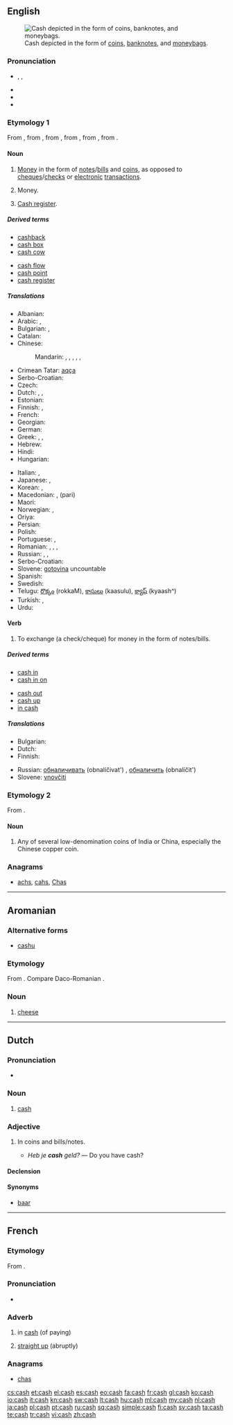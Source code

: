 {{also|Cash}}
==English==
{{rfc-auto}}
[[File:New Orleans City of Old Romance and New Opportunity Crop p 23 Moneybags.jpg|right|thumb|Cash depicted in the form of [[coin]]s, [[banknote]]s, and [[moneybag]]s.]]

===Pronunciation===
* {{enPR|kăsh}}, {{IPA|/kæʃ/}}, {{X-SAMPA|/k{S/}}
* {{audio|en-us-cash.ogg|Audio (US)}}
* {{rhymes|æʃ}}
* {{homophones|cache}}

===Etymology 1===
From {{etyl|frm|en}} {{term|caisse||money box|lang=frm}}, from {{etyl|pro|en}} {{term|caissa|lang=pro}}, from {{etyl|it|en}} {{term|cassa|lang=it}}, from {{etyl|la|en}} {{term|capsa||box, case|lang=la}}, from {{term|capere||to take, to seize, to receive|lang=la}}, from {{proto|ine-pro|keh₂p-|to grasp}}.

====Noun====
{{en-noun|-}}

# [[money|Money]] in the form of [[note]]s/[[bill]]s and [[coin]]s, as opposed to [[cheque]]s/[[check]]s or [[electronic]] [[transaction]]s.
# {{informal}} Money.
# {{Canada}} [[cash register|Cash register]].

=====Derived terms=====
{{rel-top|Terms derived from the noun ''cash''}}
* [[cashback]]
* [[cash box]]
* [[cash cow]]
{{rel-mid}}
* [[cash flow]]
* [[cash point]]
* [[cash register]]
<!--this from the verb: * [[cash up]]-->
{{rel-bottom}}

=====Translations=====
{{trans-top|money in the form of notes/bills and coins}}
* Albanian: {{t-|sq|para|xs=Albanian}}
* Arabic: {{t-|ar|نقد|m|tr=naqd}}, {{t-|ar|نقود|m|p|tr=nuquud|sc=Arab}}
* Bulgarian: {{t-|bg|налични пари|p|tr=nalíčni pári}}, {{t+|bg|пари|p|tr=pári}}
* Catalan: {{t-|ca|efectiu|m}}
* Chinese:
*: Mandarin: {{t|cmn|現錢|sc=Hani}},  {{t|cmn|现钱|tr=xiànqián|sc=Hani}},  {{t-|cmn|現金|sc=Hani}},  {{t|cmn|现金|tr=xiànjīn|sc=Hani}},  {{t|cmn|現款|sc=Hani}},  {{t|cmn|现款|tr=xiànkuǎn|sc=Hani}}
* Crimean Tatar: [[aqça]]
* Serbo-Croatian: {{t|sh|gotovina|f}}
* Czech: {{t-|cs|hotovost|f}}
* Dutch: {{t-|nl|contanten|p}}, {{t+|nl|cash|m}}, {{t+|nl|baar}} {{t+|nl|geld|n}}
* Estonian: {{t-|et|sularaha}}
* Finnish: {{t+|fi|käteinen}}, {{t+|fi|käteisraha}}
* French: {{t+|fr|espèces|f|p}}
* Georgian: {{t-|ka|ნაღდი|tr=naḡdi|sc=Geor}}
* German: {{t+|de|Bargeld|n}}
* Greek: {{t+|el|μετρητά|n|p|tr=metritá}}, {{t+|el|ρευστό|n|tr=refstó}}, {{t+|el|τοις μετρητοίς|tr=tis metritís}}
* Hebrew: {{t+|he|מזומן|m|tr=mezuman|sc=Hebr}}
* Hindi: {{t-|hi|रोकड़|tr=rokaṛ|sc=Deva}}
* Hungarian: {{t+|hu|készpénz}}
{{trans-mid}}
* Italian: {{t+|it|contanti|m|p}}, {{t+|it|liquidi|m|p}}
* Japanese: {{t+|ja|現金|tr=げんきん, genkin}},  {{t+|ja|キャッシュ|tr=kyasshu}}
* Korean: {{t-|ko|현찰|tr=hyeonchal|sc=Kore}}, {{t+|ko|현금|tr=hyeongeum|sc=Kore}}
* Macedonian: {{t-|mk|готовина|f|tr=gotóvina}}, {{t-|mk|пари}} (pari)
* Maori: {{t-|mi|moni|xs=Maori}}
* Norwegian: {{t-|no|kontanter|p}}, {{t+|no|penger|p}}
* Oriya: {{t+|or|ନଗଦ|sc=Orya}}
* Persian: {{t+|fa|نقد|tr=naqd|sc=fa-Arab}}
* Polish: {{t+|pl|gotówka|f}}
* Portuguese: {{t+|pt|dinheiro|m}},  {{t-|pt|em espécie}}
* Romanian: {{t-|ro|numerar|n}}, {{t-|ro|bani lichizi|m}}, {{t-|ro|bani gheață|m}}, {{t-|ro|bani}}
* Russian: {{t-|ru|наличные|f|p|tr=nalíčnyje}}, {{t-|ru|наличные деньги|f|p|tr=nalíčnyje dén’gi}}, {{qualifier|colloquial}} {{t+|ru|наличка|f|tr=nalíčka|sc=Cyrl}}
* Serbo-Croatian: {{t|sh|gotovina|f}}
* Slovene: [[gotovina]] {{f}}  uncountable
* Spanish: {{t+|es|efectivo|m}}
* Swedish: {{t-|sv|kontanter|c}}
* Telugu: [[రొక్కం]] (rokkaM), [[కాసులు]] (kaasulu), [[క్యాష్]] (kyaash^)
* Turkish: {{t+|tr|nakit}}, {{t+|tr|para}}
* Urdu: {{t-|ur|نقد|tr=naqad|xs=Urdu}}
{{trans-bottom}}

====Verb====
{{en-verb|cash|es}}

# {{transitive}} To exchange (a check/cheque) for money in the form of notes/bills.

=====Derived terms=====
{{rel-top|Terms derived from the verb ''to cash''}}
* [[cash in]]
* [[cash in on]]
{{rel-mid}}
* [[cash out]]
* [[cash up]]
* [[in cash]]
{{rel-bottom}}

=====Translations=====
{{trans-top|to exchange (a check/cheque) for money}}
* Bulgarian: {{t+|bg|осребрявам}}
* Dutch: {{t+|nl|innen}}
* Finnish: {{t-|fi|lunastaa}}
{{trans-mid}}
* Russian: [[обналичивать]] (obnalíčivat') {{impf}}, [[обналичить]] (obnalíčit') {{pf.}}
* Slovene: [[vnovčiti]]
{{trans-bottom}}

===Etymology 2===
From {{etyl|ta}} {{term|காசு|tr=kāsu|sc=Taml|lang=ta}}.

====Noun====
{{en-noun|cash}}

# Any of several low-denomination coins of India or China, especially the Chinese copper coin.

===Anagrams===
* [[achs#English|achs]], [[cahs#English|cahs]], [[Chas#English|Chas]]

----

==Aromanian==

===Alternative forms===
* [[cashu]]

===Etymology===
From {{etyl|la|rup}} {{term|caseus|cāseus|lang=la}}. Compare Daco-Romanian {{term|caș|lang=ro}}.

===Noun===
{{head|rup|noun}}

# [[cheese]]

----

==Dutch==

===Pronunciation===
* {{IPA|/kæʃ/|lang=nl}}

===Noun===
{{nl-noun|m|g2=f|-|-}}

# [[#English|cash]]

===Adjective===
{{nl-adj|-}}

# {{context|of money|lang=nl}} In coins and bills/notes.
#* ''Heb je '''cash''' geld?'' &mdash; Do you have cash?

====Declension====
{{nl-decl-adj-nc|-|cash}}

====Synonyms====
* [[baar#Dutch|baar]]

----

==French==

===Etymology===
From {{etyl|en|fr}} {{term|cash|lang=en}}.

===Pronunciation===
* {{IPA|/kaʃ/|lang=fr}}

===Adverb===
{{fr-adv}}

# {{colloquial|lang=fr}} in [[#English|cash]] (of paying)
# {{colloquial|lang=fr}} [[straight up]] (abruptly)

===Anagrams===
* [[chas#French|chas]]

[[cs:cash]]
[[et:cash]]
[[el:cash]]
[[es:cash]]
[[eo:cash]]
[[fa:cash]]
[[fr:cash]]
[[gl:cash]]
[[ko:cash]]
[[io:cash]]
[[it:cash]]
[[kn:cash]]
[[sw:cash]]
[[lt:cash]]
[[hu:cash]]
[[ml:cash]]
[[my:cash]]
[[nl:cash]]
[[ja:cash]]
[[pl:cash]]
[[pt:cash]]
[[ru:cash]]
[[sq:cash]]
[[simple:cash]]
[[fi:cash]]
[[sv:cash]]
[[ta:cash]]
[[te:cash]]
[[tr:cash]]
[[vi:cash]]
[[zh:cash]]